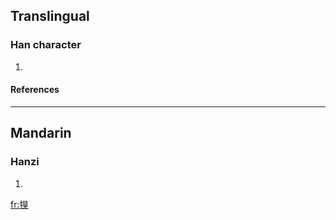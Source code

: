 ==Translingual==
===Han character===
{{Han char|rn=93|rad=牛|as=09|sn=13|four=2653<sub>4</sub>|canj=竹手月山大 (HQBUK)}}
# {{defn|Han|sort=牛09}}
====References====
{{Han ref|kx=0703.040|dkj=20093|dj=1116.040|hdz=31815.110|uh=7291|ud=29329|bh=DEA7|bd=56999}}

----
==Mandarin==
===Hanzi===
{{cmn-hanzi|pin=[[jú]] ([[ju2]])|wg=chü<sup>2</sup>}}
# {{defn|Mandarin}}

[[fr:犑]]